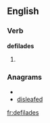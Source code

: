 
==English==

===Verb===
'''defilades'''

# {{third-person singular of|[[defilade]]}}

===Anagrams===
* {{alphagram|addeefils}}
* [[disleafed#English|disleafed]]

[[fr:defilades]]